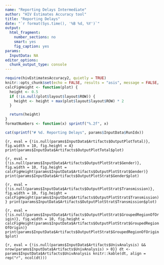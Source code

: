 ```yaml
---
name: "Reporting Delays Intermediate"
author: "HIV Estimates Accuracy tool"
title: "Reporting Delays"
date: "`r format(Sys.time(), '%B %d, %Y')`"
output:
  html_fragment:
    number_sections: no
    smart: yes
    fig_caption: yes
params:
  InputData: NA
editor_options:
  chunk_output_type: console
---
```

```r
require(hivEstimatesAccuracy2, quietly = TRUE)
knitr::opts_chunk$set(echo = FALSE, results = "asis", message = FALSE, warning = FALSE, include = TRUE)
calcFigHeight <- function(plot) {
  height <- 0.5
  if (!is.null(plot$layout$layout$ROW)) {
    height <- height + max(plot$layout$layout$ROW) * 2
  }

  return(height)
}
formatNumbers <- function(x) sprintf("%.2f", x)
```

```r
cat(sprintf("# %d. Reporting Delays", params$InputData$RunIdx))
```

```{r, eval = {!is.null(params$InputData$Artifacts$OutputPlotTotal)}, fig.width = 10, fig.height = 4}
print(params$InputData$Artifacts$OutputPlotTotal$plot)
```

```{r, eval = {!is.null(params$InputData$Artifacts$OutputPlotStrat$Gender)}, fig.width = 10, fig.height = calcFigHeight(params$InputData$Artifacts$OutputPlotStrat$Gender)}
print(params$InputData$Artifacts$OutputPlotStrat$Gender$plot)
```

```{r, eval = {!is.null(params$InputData$Artifacts$OutputPlotStrat$Transmission)}, fig.width = 10, fig.height = calcFigHeight(params$InputData$Artifacts$OutputPlotStrat$Transmission)}
print(params$InputData$Artifacts$OutputPlotStrat$Transmission$plot)
```

```{r, eval = {!is.null(params$InputData$Artifacts$OutputPlotStrat$GroupedRegionOfOrigin)}, fig.width = 10, fig.height = calcFigHeight(params$InputData$Artifacts$OutputPlotStrat$GroupedRegionOfOrigin)}
print(params$InputData$Artifacts$OutputPlotStrat$GroupedRegionOfOrigin$plot)
```

```{r, eval = {!is.null(params$InputData$Artifacts$UnivAnalysis) && nrow(params$InputData$Artifacts$UnivAnalysis) > 0}}
dt <- params$InputData$Artifacts$UnivAnalysis
knitr::kable(dt, align = rep("r", ncol(dt)))
```
